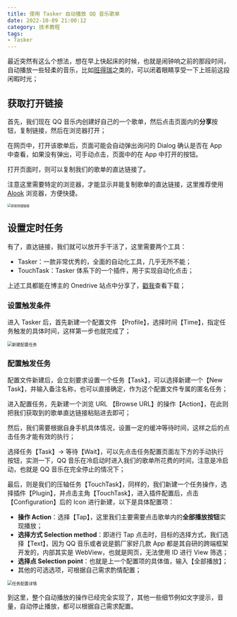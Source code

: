 ```yaml
---
title: 使用 Tasker 自动播放 QQ 音乐歌单
date: 2022-10-09 21:00:12
category: 技术教程
tags:
- Tasker
---
```


最近突然有这么个想法，想在早上快起床的时候，也就是闹钟响之前的那段时间，自动播放一些轻柔的音乐，比如[班得瑞](https://zh.m.wikipedia.org/zh-hans/班得瑞_(音乐项目))之类的，可以闭着眼睛享受一下上班前这段闲暇时光；

## 获取打开链接

首先，我们现在 QQ 音乐内创建好自己的一个歌单，然后点击页面内的**分享**按钮，复制链接，然后在浏览器打开；

在网页中，打开该歌单后，页面可能会自动弹出询问的 Dialog 确认是否在 App 中查看，如果没有弹出，可手动点击，页面中的在 App 中打开的按钮。

打开页面时，则可以复制我们的歌单的直达链接了。

注意这里需要特定的浏览器，才能显示并能复制歌单的直达链接，这里推荐使用 [Alook](https://coolapk.com/apk/alook.browser) 浏览器，方便快捷。

<img src="https://cdn.jsdelivr.net/gh/mahoo12138/js-css-cdn/hexo-images/tutorials/tasker/step-1.jpg" alt="获取快捷链接" style="zoom: 50%;" />

## 设置定时任务

有了，直达链接，我们就可以放开手干活了，这里需要两个工具：

+ Tasker：一款非常优秀的，全面的自动化工具，几乎无所不能；
+ TouchTask：Tasker 体系下的一个插件，用于实现自动化点击；

上述工具都能在博主的 Onedrive 站点中分享了，[戳我](https://yun.mahoo12138.cn/zh-CN/%F0%9F%94%A7Apps/%E3%80%90%E8%87%AA%E5%8A%A8%E5%8C%96%E5%B7%A5%E5%85%B7%E3%80%91Tasker%20%E5%8F%8A%E6%8F%92%E4%BB%B6/)查看下载；

### 设置触发条件

进入 Tasker 后，首先新建一个配置文件 【Profile】，选择时间【Time】，指定任务触发的具体时间，这样第一步也就完成了；

<img src="https://cdn.jsdelivr.net/gh/mahoo12138/js-css-cdn/hexo-images/tutorials/tasker/step-2.jpg" alt="新建配置任务" style="zoom:67%;" />

### 配置触发任务

配置文件新建后，会立刻要求设置一个任务【Task】，可以选择新建一个【New Task】，并输入备注名称，也可以直接确定，作为这个配置文件专属的匿名任务；

进入配置任务，先新建一个浏览 URL 【Browse URL】的操作【Action】，在此则把我们获取到的歌单直达链接粘贴进去即可；

然后，我们需要根据自身手机具体情况，设置一定的缓冲等待时间，这样之后的点击任务才能有效的执行；

选择任务【Task】-> 等待【Wait】，可以先点击任务配置页面左下方的手动执行按钮，实测一下，QQ 音乐在冷启动时进入我们的歌单所花费的时间，注意是冷启动，也就是 QQ 音乐在完全停止的情况下；

最后，则是我们的压轴任务【TouchTask】，同样的，我们新建一个任务操作，选择插件【Plugin】，并点击主角【TouchTask】，进入插件配置后，点击【Configuration】后的 Icon 进行新建，以下是具体配置项：

+ **操作 Action**：选择【Tap】，这里我们主要需要点击歌单内的**全部播放按钮**实现播放；
+ **选择方式 Selection method**：即进行 Tap 点击时，目标的选择方式，我们选择【Text】，因为 QQ 音乐或者说是鹅厂家好几款 App 都是其自研的跨端框架开发的，内部其实是 WebView，也就是网页，无法使用 ID 进行 View 筛选；
+ **选择点 Selection point**：也就是上一个配置项的具体值，输入【全部播放】；
+ 其他的可选选项，可根据自己需求酌情配置；

<img src="https://cdn.jsdelivr.net/gh/mahoo12138/js-css-cdn/hexo-images/tutorials/tasker/step-3.jpg" alt="任务配置详情" style="zoom:67%;" />

到这里，整个自动播放的操作已经完全实现了，其他一些细节例如文字提示，音量，自动停止播放，都可以根据自己需求配置。
